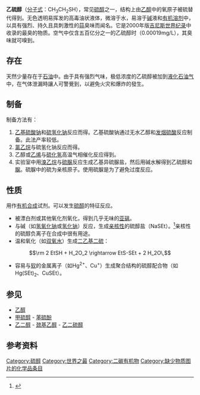 {{Chembox
| Reference = <ref>''Merck Index'', 12th edition, '''3771'''</ref>
| Name = 乙硫醇
| ImageFile = Ethanethiol.svg
| ImageSize = 230px
| ImageFileL1 = Ethanethiol-3D-balls.png
| ImageSizeL1 = 155px
| ImageNameL1 = 乙硫醇 键线式
| ImageFileR1 = Ethanethiol-3D-vdW.png
| ImageSizeR1 = 155px
| ImageNameR1 = 乙硫醇 填充模型
| IUPACName = Ethanethiol
| OtherNames = 巯基乙烷
| Section1 = {{Chembox Identifiers
| CASNo = 75-08-1
|  CASNo_Ref = {{cascite|correct|CAS}}
| SMILES = CCS
| RTECS = KI9625000
 }}
| Section2 = {{Chembox Properties
| Formula = C<sub>2</sub>H<sub>5</sub>SH
| MolarMass = 62.13404 
| Appearance = 无色透明油状液体
| Density = 0.8617 g/cm<sup>3</sup>
| MeltingPt = -148 °C
| BoilingPt = 35 °C
| Solubility = 6.76 g/L (25°C)
 }}
| Section7 = {{Chembox Hazards
| MainHazards = 腐臭气味
| RPhrases = {{R11}}, {{R20}}, {{R50/53}}
| SPhrases = {{S16}}, {{S25}}, {{S60}}, {{S61}}
| FlashPt = -17 °C
 }}
| Section8 = {{Chembox Related
| OtherCpds = 
 }}
}}

'''乙硫醇'''（[[分子式|分子式]]：CH<sub>3</sub>CH<sub>2</sub>SH），常见[[硫醇|硫醇]]之一，结构上由[[乙醇|乙醇]]中的氧原子被硫替代得到。无色透明易挥发的高毒油状液体，微溶于水，易溶于[[碱|碱]]液和[[有机溶剂|有机溶剂]]中，以具有强烈、持久且具刺激性的[[蒜|蒜]]臭味而闻名。它是2000年版[[吉尼斯世界纪录|吉尼斯世界纪录]]中收录的最臭的物质。空气中仅含五百亿分之一的乙硫醇时（0.00019mg/L），其臭味就可嗅到。

==存在==
天然少量存在于[[石油|石油]]中。由于具有强烈气味，极低浓度的乙硫醇被加到[[液化石油气|液化石油气]]中，在气体泄漏時讓人可警覺到，以避免火灾和爆炸的發生。

==制备==
制备方法有：
#[[乙基硫酸钠|乙基硫酸钠]]和[[硫氢化钠|硫氢化钠]]反应而得。乙基硫酸钠通过无水乙醇和[[发烟硫酸|发烟硫酸]]反应制备。此法产率较低。
#[[氯乙烷|氯乙烷]]与硫氢化钠反应而得。
#乙醇或[[乙烯|乙烯]]与[[硫化氢|硫化氢]]高温气相催化反应得到。
#实验室中用[[溴乙烷|溴乙烷]]与[[硫脲|硫脲]]反应生成乙基异硫脲盐，然后用碱水解得到乙硫醇和[[脲|脲]]。硫脲中的硫为亲核原子。使用硫脲是为了避免过度反应。

==性质==
用作[[有机合成|有机合成]]试剂。可以发生[[硫醇|硫醇]]的特征反应。
*被漂白剂或其他氧化剂氧化，得到几乎无味的[[亚砜|亚砜]]。
*与碱（如[[氢氧化钠|氢氧化钠]]或[[氢化钠|氢化钠]]）反应，生成[[亲核性|亲核性]]的硫醇盐（NaSEt）。<ref>{{OrgSynth | author = Mirrington, R. N.; Feutrill, G. I. | title = Orcinol Monomethyl Ether | collvol = 6 | collvolpages = 859 | year = 1988 | prep = CV6P0859}}</ref>亲核性的硫醇负离子在合成中很有用途。
*温和氧化（如[[双氧水|双氧水]]）生成[[二乙基二硫|二乙基二硫]]：
:<math>\rm 2 EtSH + H_2O_2 \rightarrow EtS-SEt + 2 H_2O\,</math>
*容易与[[软硬酸碱理论|软]]的金属离子（如Hg<sup>2+</sup>、Cu<sup>+</sup>）生成聚合结构的硫醇配合物（如Hg(SEt)<sub>2</sub>、CuSEt）。

==参见==
*[[乙醇|乙醇]]
*[[甲硫醇|甲硫醇]] - [[苯硫酚|苯硫酚]]
*[[乙二醇|乙二醇]] - [[巯基乙醇|巯基乙醇]] - [[乙二硫醇|乙二硫醇]]

==参考资料==
<div class="references-small">
<references/>
</div>

{{醇類類似物}}

{{Authority control}}
[[Category:硫醇|Category:硫醇]]
[[Category:世界之最|Category:世界之最]]
[[Category:二碳有机物|Category:二碳有机物]]
[[Category:缺少物质图片的化学品条目|Category:缺少物质图片的化学品条目]]